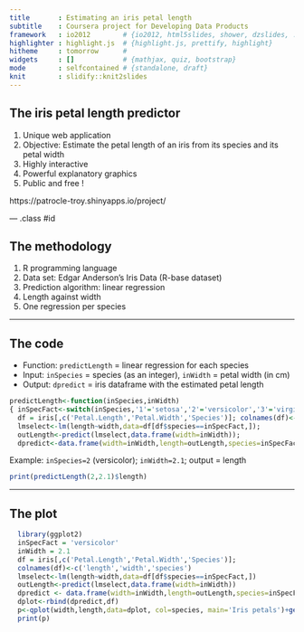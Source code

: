 ```yaml
---
title       : Estimating an iris petal length
subtitle    : Coursera project for Developing Data Products
framework   : io2012        # {io2012, html5slides, shower, dzslides, ...}
highlighter : highlight.js  # {highlight.js, prettify, highlight}
hitheme     : tomorrow      # 
widgets     : []            # {mathjax, quiz, bootstrap}
mode        : selfcontained # {standalone, draft}
knit        : slidify::knit2slides
---
```


## The iris petal length predictor

1. Unique web application
2. Objective: Estimate the petal length of an iris from its species and its petal width
3. Highly interactive
4. Powerful explanatory graphics
5. Public and free !


https://patrocle-troy.shinyapps.io/project/

--- .class #id 

## The methodology

1. R programming language
2. Data set: Edgar Anderson's Iris Data (R-base dataset)
3. Prediction algorithm: linear regression 
  1. Length against width
  2. One regression per species

---

## The code
* Function: `predictLength` = linear regression for each species
* Input: `inSpecies` = species (as an integer), `inWidth` = petal width (in cm)
* Output: `dpredict` = iris dataframe with the estimated petal length
``` r
predictLength<-function(inSpecies,inWidth)
{ inSpecFact<-switch(inSpecies,'1'='setosa','2'='versicolor','3'='virginica');
  df = iris[,c('Petal.Length','Petal.Width','Species')]; colnames(df)<-c('length','width','species');
  lmselect<-lm(length~width,data=df[df$species==inSpecFact,]); 
  outLength<-predict(lmselect,data.frame(width=inWidth));
  dpredict<-data.frame(width=inWidth,length=outLength,species=inSpecFact); }
```
Example: `inSpecies=2` (versicolor); `inWidth=2.1`; output = length 
```r
print(predictLength(2,2.1)$length)
```

--- 
## The plot

```r
  library(ggplot2)
  inSpecFact = 'versicolor'
  inWidth = 2.1
  df = iris[,c('Petal.Length','Petal.Width','Species')];
  colnames(df)<-c('length','width','species')
  lmselect<-lm(length~width,data=df[df$species==inSpecFact,])
  outLength<-predict(lmselect,data.frame(width=inWidth))
  dpredict <- data.frame(width=inWidth,length=outLength,species=inSpecFact)
  dplot<-rbind(dpredict,df)
  p<-qplot(width,length,data=dplot, col=species, main='Iris petals')+geom_point(aes(colour=dpredict$species), size=5,data = dpredict)
  print(p)
```




